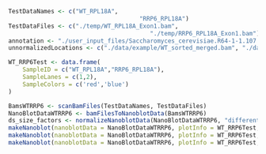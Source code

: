 ```r
TestDataNames <- c("WT_RPL18A", 
									 "RRP6_RPL18A")
TestDataFiles <- c("./temp/WT_RPL18A_Exon1.bam",
										"./temp/RRP6_RPL18A_Exon1.bam")
annotation <- "./user_input_files/Saccharomyces_cerevisiae.R64-1-1.107.gtf"
unnormalizedLocations <- c("./data/example/WT_sorted_merged.bam", "./data/example/RRP6_sorted_merged.bam")

WT_RRP6Test <- data.frame(
	SampleID = c("WT_RPL18A","RRP6_RPL18A"),
	SampleLanes = c(1,2),
	SampleColors = c('red','blue')
)
```

```r
BamsWTRRP6 <- scanBamFiles(TestDataNames, TestDataFiles)
NanoBlotDataWTRRP6 <- bamFilesToNanoblotData(BamsWTRRP6)
ds_size_factors <- normalizeNanoblotData(NanoBlotDataWTRRP6, "differential", unnormalizedLocations, annotation)
makeNanoblot(nanoblotData = NanoBlotDataWTRRP6, plotInfo = WT_RRP6Test, blotType = "ridge")
makeNanoblot(nanoblotData = NanoBlotDataWTRRP6, plotInfo = WT_RRP6Test, blotType = "violin")
makeNanoblot(nanoblotData = NanoBlotDataWTRRP6, plotInfo = WT_RRP6Test, size_factors = ds_size_factors)
```

